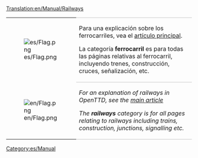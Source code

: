 [[Translation:en/Manual/Railways]]

{| 
|- valign="top"
| [[File:es/Flag.png]]
| style="border-top:1px solid silver; border-bottom:1px solid silver;" |Para una explicación sobre los ferrocarriles, vea el [[es/Manual/Ferrocarril|artículo principal]].

La categoría '''ferrocarril''' es para todas las páginas relativas al ferrocarril, incluyendo trenes, construcción, cruces, señalización, etc.
|- valign="top"
| [[File:en/Flag.png]]
| style="border-bottom:1px solid silver;" |''For an explanation of railways in OpenTTD, see the [[es/Manual/Ferrocarril|main article]]''

''The '''railways''' category is for all pages relating to railways including trains, construction, junctions, signalling etc.''
|}


[[Category:es/Manual]]